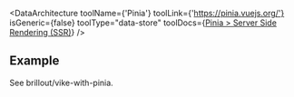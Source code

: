 
<DataArchitecture
  toolName={'Pinia'}
  toolLink={'https://pinia.vuejs.org/'}
  isGeneric={false}
  toolType="data-store"
  toolDocs={<a href="https://pinia.vuejs.org/ssr/">Pinia &gt; Server Side Rendering (SSR)</a>}
/>

## Example

See <Github>brillout/vike-with-pinia</Github>.
